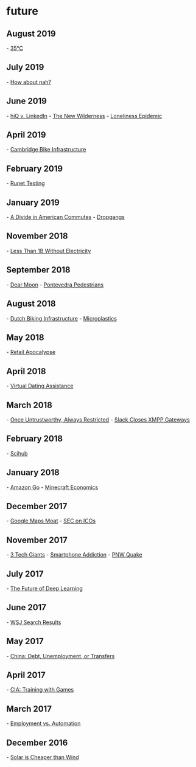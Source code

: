 
= future =

== August 2019 ==
- [[https://theconversation.com/heatwave-think-its-hot-in-europe-the-human-body-is-already-close-to-thermal-limits-elsewhere-121003|35°C]]
== July 2019 ==
- [[https://www.eff.org/deeplinks/2019/07/adblocking-how-about-nah|How about nah?]]
== June 2019 ==
- [[https://www.eff.org/cases/hiq-v-linkedin|hiQ v. LinkedIn]]
- [[https://idlewords.com/2019/06/the_new_wilderness.htm|The New Wilderness]]
- [[https://www.city-journal.org/decline-of-family-loneliness-epidemic|Loneliness Epidemic]]
== April 2019 ==
- [[https://www.citylab.com/transportation/2019/04/protected-bike-lanes-traffic-safety-cambridge-bicycle-plan/586876/|Cambridge Bike Infrastructure]]
== February 2019 ==
- [[https://www.zdnet.com/article/russia-to-disconnect-from-the-internet-as-part-of-a-planned-test/|Runet Testing]]
== January 2019 ==
- [[https://www.citylab.com/transportation/2019/01/commuting-to-work-data-car-public-transit-bike/580507/|A Divide in American Commutes]]
- [[https://opaque.link/post/dropgang/|Dropgangs]]
== November 2018 ==
- [[https://www.iea.org/newsroom/news/2018/october/population-without-access-to-electricity-falls-below-1-billion.html|Less Than 1B Without Electricity]]
== September 2018 ==
- [[https://dearmoon.earth/|Dear Moon]]
- [[https://www.theguardian.com/cities/2018/sep/18/paradise-life-spanish-city-banned-cars-pontevedra|Pontevedra Pedestrians]]
== August 2018 ==
- [[https://www.vox.com/science-and-health/2018/8/28/17789510/bike-cycling-netherlands-dutch-infrastructure |Dutch Biking Infrastructure]]
- [[https://www.npr.org/sections/thesalt/2018/08/20/636845604/beer-drinking-water-and-fish-tiny-plastic-is-everywhere |Microplastics]]
== May 2018 ==
- [[https://www.strongtowns.org/journal/2018/4/23/bon-ton-gone|Retail Apocalypse]]
== April 2018 ==
- [[https://qz.com/1247382/online-dating-is-so-awful-that-people-are-paying-virtual-dating-assistants-to-impersonate-them/|Virtual Dating Assistance]]
== March 2018 ==
- [[https://www.reuters.com/article/us-china-credit/china-to-bar-people-with-bad-social-credit-from-planes-trains-idUSKCN1GS10S|Once Untrustworthy, Always Restricted]]
- [[https://opkode.com/blog/slacks-bait-and-switch/|Slack Closes XMPP Gateways]]
== February 2018 ==
- [[https://www.theverge.com/2018/2/8/16985666/alexandra-elbakyan-sci-hub-open-access-science-papers-lawsuit|Scihub]]
== January 2018 ==
- [[https://stratechery.com/2018/amazons-go-and-the-future/|Amazon Go]]
- [[https://www.alicemaz.com/writing/minecraft.html|Minecraft Economics]]
== December 2017 ==
- [[https://www.justinobeirne.com/google-maps-moat|Google Maps Moat]]
- [[https://www.sec.gov/news/public-statement/statement-clayton-2017-12-11|SEC on ICOs]]
== November 2017 ==
- [[https://staltz.com/the-web-began-dying-in-2014-heres-how.html|3 Tech Giants]]
- [[https://www.theguardian.com/technology/2017/oct/05/smartphone-addiction-silicon-valley-dystopia|Smartphone Addiction]]
- [[https://www.newyorker.com/magazine/2015/07/20/the-really-big-one|PNW Quake]]
== July 2017 ==
- [[https://blog.keras.io/the-future-of-deep-learning.html|The Future of Deep Learning]]
== June 2017 ==
- [[https://www.bloomberg.com/news/articles/2017-06-05/wsj-ends-google-users-free-ride-then-fades-in-search-results|WSJ Search Results]]
== May 2017 ==
- [[http://carnegieendowment.org/chinafinancialmarkets/66221| China: Debt, Unemployment, or Transfers]]
== April 2017 ==
- [[https://arstechnica.com/gaming/2017/03/the-cia-uses-board-games-to-train-officers-and-i-got-to-play-them/|CIA: Training with Games]]
== March 2017 ==
- [[http://ideas.ted.com/the-rise-of-the-useless-class/|Employment vs. Automation]]
== December 2016 ==
- [[https://www.bloomberg.com/news/articles/2016-12-15/world-energy-hits-a-turning-point-solar-that-s-cheaper-than-wind|Solar is Cheaper than Wind]]
